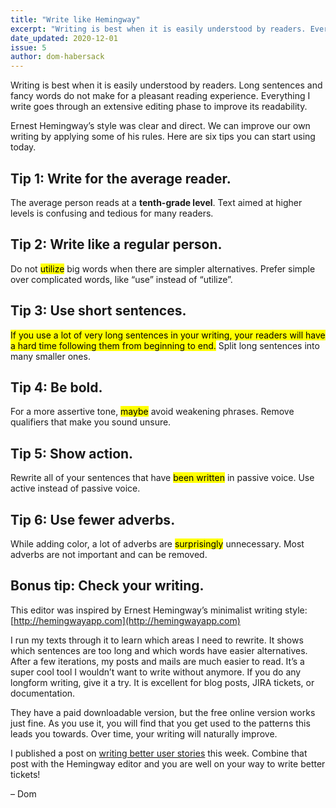 ```yaml
---
title: "Write like Hemingway"
excerpt: "Writing is best when it is easily understood by readers. Everything I write goes through an extensive editing phase to improve its readability."
date_updated: 2020-12-01
issue: 5
author: dom-habersack
---
```

Writing is best when it is easily understood by readers. Long sentences and fancy words do not make for a pleasant reading experience. Everything I write goes through an extensive editing phase to improve its readability.

Ernest Hemingway’s style was clear and direct. We can improve our own writing by applying some of his rules. Here are six tips you can start using today.

## Tip 1: Write for the average reader.

The average person reads at a **tenth-grade level**. Text aimed at higher levels is confusing and tedious for many readers.

## Tip 2: Write like a regular person.

Do not <mark>utilize</mark> big words when there are simpler alternatives. Prefer simple over complicated words, like “use” instead of “utilize”.

## Tip 3: Use short sentences.

<p><mark>If you use a lot of very long sentences in your writing, your readers will have a hard time following them from beginning to end.</mark> Split long sentences into many smaller ones.</p>

## Tip 4: Be bold.

For a more assertive tone, <mark>maybe</mark> avoid weakening phrases. Remove qualifiers that make you sound unsure.

## Tip 5: Show action.

Rewrite all of your sentences that have <mark>been written</mark> in passive voice. Use active instead of passive voice.

## Tip 6: Use fewer adverbs.

While adding color, a lot of adverbs are <mark>surprisingly</mark> unnecessary. Most adverbs are not important and can be removed.

## Bonus tip: Check your writing.

This editor was inspired by Ernest Hemingway’s minimalist writing style: [http://hemingwayapp.com](http://hemingwayapp.com)

I run my texts through it to learn which areas I need to rewrite. It shows which sentences are too long and which words have easier alternatives. After a few iterations, my posts and mails are much easier to read. It’s a super cool tool I wouldn’t want to write without anymore. If you do any longform writing, give it a try. It is excellent for blog posts, JIRA tickets, or documentation.

They have a paid downloadable version, but the free online version works just fine. As you use it, you will find that you get used to the patterns this leads you towards. Over time, your writing will naturally improve.

I published a post on [writing better user stories](/posts/as-a-user-story/) this week. Combine that post with the Hemingway editor and you are well on your way to write better tickets!

– Dom
